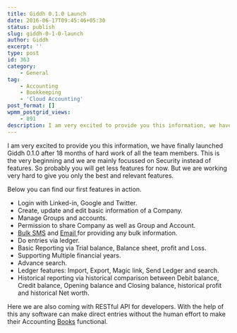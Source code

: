 ```yaml
---
title: Giddh 0.1.0 Launch
date: 2016-06-17T09:45:46+05:30
status: publish
slug: giddh-0-1-0-launch
author: Giddh
excerpt: ''
type: post
id: 363
category:
    - General
tag:
    - Accounting
    - Bookkeeping
    - 'Cloud Accounting'
post_format: []
wpmm_postgrid_views:
    - 891
description: I am very excited to provide you this information, we have finally launched Giddh 0.1.0 after 18 months of hard work of all the team members.
---
```

I am very excited to provide you this information, we have finally launched Giddh 0.1.0 after 18 months of hard work of all the team members. This is the very beginning and we are mainly focussed on Security instead of features. So probably you will get less features for now. But we are working very hard to give you only the best and relevant features.

Below you can find our first features in action.

- Login with Linked-in, Google and Twitter.
- Create, update and edit basic information of a Company.
- Manage Groups and accounts.
- Permission to share Company as well as Group and Account.
- [Bulk SMS](https://msg91.com/) and [Email ](https://sendgrid.com/)for providing any bulk information.
- Do entries via ledger.
- Basic Reporting via Trial balance, Balance sheet, profit and Loss.
- Supporting Multiple financial years.
- Advance search.
- Ledger features: Import, Export, Magic link, Send Ledger and search.
- Historical reporting via historical comparison between Debit balance, Credit balance, Opening balance and Closing balance, historical profit and historical Net worth.

Here we are also coming with RESTful API for developers. With the help of this any software can make direct entries without the human effort to make their Accounting [Books](https://giddh.com/) functional.